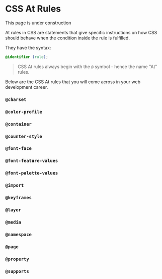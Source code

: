 
# CSS At Rules

<Callout type="info">This page is under construction</Callout>

At rules in CSS are statements that give specific instructions on how CSS should behave when the condition inside the rule is fulfilled.

They have the syntax:

```css
@identifier (rule);
```

> CSS At rules always begin with the `@` symbol - hence the name "At" rules.

Below are the CSS At rules that you will come across in your web development career.

### `@charset`
### `@color-profile`
### `@container`
### `@counter-style`
### `@font-face`
### `@font-feature-values`
### `@font-palette-values`
### `@import`
### `@keyframes`
### `@layer`
### `@media`
### `@namespace`
### `@page`
### `@property`
### `@supports`